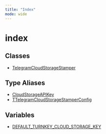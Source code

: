 ```yaml
---
title: "Index"
mode: wide
---
```

  
# index

## Classes

- [TelegramCloudStorageStamper](TelegramCloudStorageStamper/readme)

## Type Aliases

- [CloudStorageAPIKey](CloudStorageAPIKey/readme)
- [TTelegramCloudStorageStamperConfig](TTelegramCloudStorageStamperConfig/readme)

## Variables

- [DEFAULT\_TURNKEY\_CLOUD\_STORAGE\_KEY](DEFAULT_TURNKEY_CLOUD_STORAGE_KEY/readme)
